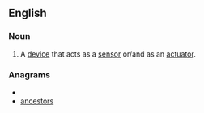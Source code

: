 ==English==

===Noun===
{{en-noun}}

# A [[device]] that acts as a [[sensor]] or/and as an [[actuator]].

===Anagrams===
* {{alphagram|acenorsst}}
* [[ancestors#English|ancestors]]